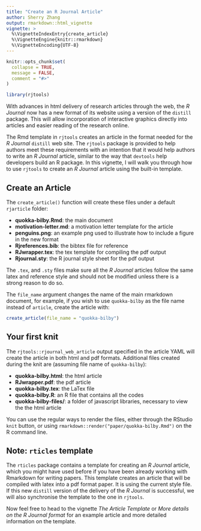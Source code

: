 ```yaml
---
title: "Create an R Journal Article"
author: Sherry Zhang
output: rmarkdown::html_vignette
vignette: >
  %\VignetteIndexEntry{create_article}
  %\VignetteEngine{knitr::rmarkdown}
  %\VignetteEncoding{UTF-8}
---
```


```r
knitr::opts_chunk$set(
  collapse = TRUE,
  message = FALSE,
  comment = "#>"
)
```

```r
library(rjtools)
```

With advances in html delivery of research articles through the web, the *R Journal* now has a new format of its website using a version of the `distill` package. This will allow incorporation of interactive graphics directly into articles and easier reading of the research online. 

The Rmd template in `rjtools` creates an article in the format needed for the *R Journal* `distill` web site. The `rjtools` package is provided to help authors meet these requirements with an intention that it would help authors to write an *R Journal* article, similar to the way that `devtools` help developers build an R package. In this vignette, I will walk you through how to use `rjtools` to create an *R Journal* article using the built-in template. 

## Create an Article

The `create_article()` function will create these files under a default `rjarticle` folder: 

  - **quokka-bilby.Rmd**: the main document
  - **motivation-letter.md**: a motivation letter template for the article
  - **penguins.png**: an example png used to illustrate how to include a figure in the new format
  - **Rjreferences.bib**: the bibtex file for reference
  - **RJwrapper.tex**: the tex template for compiling the pdf output
  - **Rjournal.sty**: the R journal style sheet for the pdf output

The `.tex`, and `.sty` files make sure all the *R Journal* articles follow the same latex and reference style and should not be modified unless there is a strong reason to do so.

The `file_name` argument changes the name of the main rmarkdown document, for example, if you wish to use `quokka-bilby` as the file name instead of `article`, create the article with: 

```r
create_article(file_name = "quokka-bilby")
```

## Your first knit

The `rjtools::rjournal_web_article` output specified in the article YAML will create the article in both html and pdf formats. Additional files created during the knit are (assuming file name of `quokka-bilby`):

  - **quokka-bilby.html**: the html article 
  - **RJwrapper.pdf**: the pdf article 
  - **quokka-bilby.tex**: the LaTex file 
  - **quokka-bilby.R**: an R file that contains all the codes
  - **quokka-bilby-files/**: a folder of javascript libraries, necessary to view the the html article
  
You can use the regular ways to render the files, either through the RStudio `knit` button, or using `rmarkdown::render("paper/quokka-bilby.Rmd")` on the R command line. 

## Note: `rticles` template

The `rticles` package contains a template for creating an *R Journal* article, which you might have used before if you have been already working with Rmarkdown for writing papers. This template creates an article that will be compiled with latex into a pdf format paper. It is using the current style file. If this new `distill` version of the delivery of the *R Journal* is successful, we will also synchronise the template to the one in `rjtools`. 

Now feel free to head to the vignette *The Article Template* or *More details on the R Journal format* for an example article and more detailed information on the template. 
